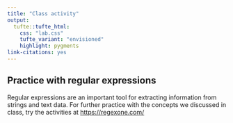 ```yaml
---
title: "Class activity"
output: 
  tufte::tufte_html:
    css: "lab.css"
    tufte_variant: "envisioned"
    highlight: pygments
link-citations: yes
---
```


## Practice with regular expressions

Regular expressions are an important tool for extracting information from strings and text data. For further practice with the concepts we discussed in class, try the activities at [https://regexone.com/](https://regexone.com/)

